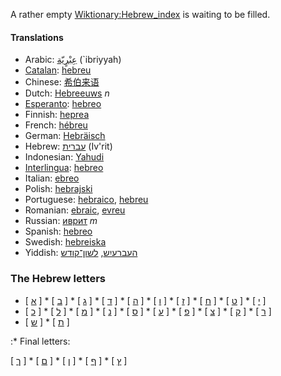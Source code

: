 A rather empty [[Wiktionary:Hebrew_index]] is waiting to be filled.

====Translations====
*Arabic: [[عِبْرٍيّة]] (`ibriyyah)
*[[Catalan]]: [[hebreu]]
*Chinese: [[希伯来语]]
*Dutch: [[Hebreeuws]] ''n''
*[[Esperanto]]: [[hebreo]]
*Finnish: [[heprea]]
*French: [[hébreu]]
*German: [[Hebräisch]]
*Hebrew: [[עברית]] (Iv'rit)
*Indonesian: [[Yahudi]]
*[[Interlingua]]: [[hebreo]]
*Italian: [[ebreo]]
*Polish: [[hebrajski]]
*Portuguese: [[hebraico]], [[hebreu]]
*Romanian: [[ebraic]], [[evreu]]
*Russian: [[иврит]] ''m''
*Spanish: [[hebreo]]
*Swedish: [[hebreiska]]
*Yiddish: [[העברעיִש]], [[לשון־קודש]]

===The Hebrew letters===

* [ [[א]] ] * [ [[ב]] ] * [ [[ג]] ] * [ [[ד]] ] * [ [[ה]] ] * [ [[ו]] ] * [ [[ז]] ] * [ [[ח]] ] * [ [[ט]] ] * [ [[י]] ]
* [ [[כ]] ] * [ [[ל]] ] * [ [[מ]] ] * [ [[נ]] ] * [ [[ס]] ] * [ [[ע]] ] * [ [[פ]] ] * [ [[צ]] ] * [ [[ק]] ] * [ [[ר]] ]
* [ [[ש]] ] * [ [[ת]] ]

:* Final letters:

[ [[ך]] ] * [ [[ם]] ] * [ [[ן]] ] * [ [[ף]] ] * [ [[ץ]] ]